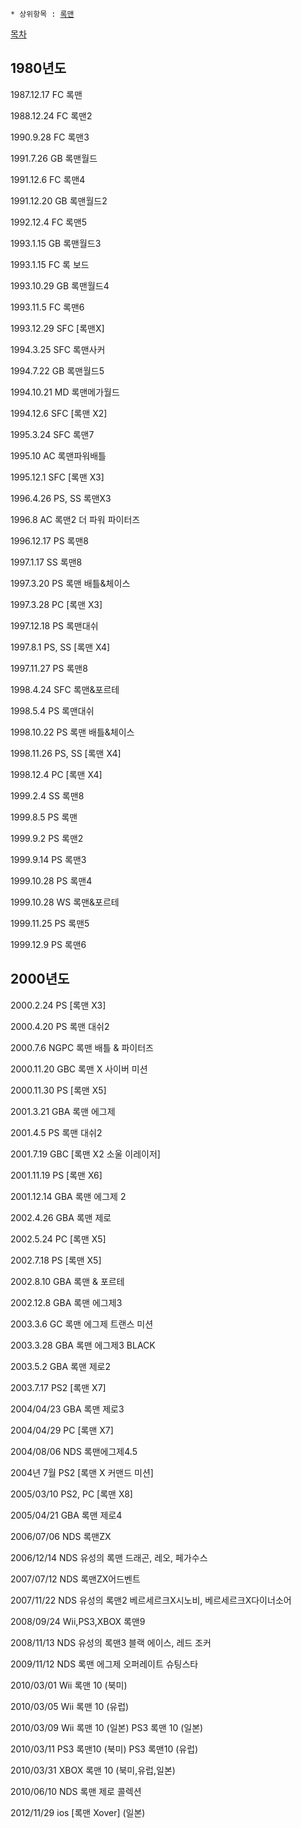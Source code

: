  * 상위항목 : [[록맨]]
 
[[목차]]

== 1980년도 ==
1987.12.17
FC 록맨 

1988.12.24
FC 록맨2

1990.9.28
FC 록맨3

1991.7.26
GB 록맨월드

1991.12.6
FC 록맨4

1991.12.20
GB 록맨월드2

1992.12.4
FC 록맨5

1993.1.15
GB 록맨월드3

1993.1.15
FC 록 보드

1993.10.29
GB 록맨월드4

1993.11.5
FC 록맨6 

1993.12.29
SFC [록맨X] 

1994.3.25
SFC 록맨사커

1994.7.22
GB 록맨월드5

1994.10.21
MD 록맨메가월드

1994.12.6
SFC [록맨 X2]

1995.3.24
SFC 록맨7

1995.10
AC  록맨파워배틀

1995.12.1
SFC [록맨 X3]

1996.4.26
PS, SS 록맨X3

1996.8
AC 록맨2 더 파워 파이터즈

1996.12.17
PS 록맨8

1997.1.17
SS 록맨8

1997.3.20
PS 록맨 배틀&체이스

1997.3.28
PC [록맨 X3]

1997.12.18
PS 록맨대쉬

1997.8.1
PS, SS [록맨 X4]

1997.11.27
PS 록맨8

1998.4.24
SFC 록맨&포르테

1998.5.4
PS 록맨대쉬

1998.10.22
PS 록맨 배틀&체이스

1998.11.26
PS, SS [록맨 X4]

1998.12.4
PC [록맨 X4]

1999.2.4
SS 록맨8

1999.8.5
PS 록맨

1999.9.2
PS 록맨2  

1999.9.14
PS 록맨3  

1999.10.28
PS 록맨4  

1999.10.28
WS 록맨&포르테

1999.11.25
PS 록맨5

1999.12.9
PS 록맨6 

== 2000년도 ==
2000.2.24
PS [록맨 X3]

2000.4.20
PS 록맨 대쉬2

2000.7.6
NGPC 록맨 배틀 & 파이터즈

2000.11.20
GBC 록맨 X 사이버 미션

2000.11.30
PS [록맨 X5]

2001.3.21
GBA 록맨 에그제

2001.4.5
PS 록맨 대쉬2

2001.7.19
GBC [록맨 X2 소울 이레이저]

2001.11.19
PS [록맨 X6]

2001.12.14
GBA 록맨 에그제 2

2002.4.26
GBA 록맨 제로

2002.5.24
PC [록맨 X5]

2002.7.18
PS [록맨 X5]

2002.8.10
GBA 록맨 & 포르테

2002.12.8
GBA 록맨 에그제3

2003.3.6
GC 록맨 에그제 트랜스 미션

2003.3.28
GBA  록맨 에그제3 BLACK

2003.5.2
GBA 록맨 제로2

2003.7.17
PS2 [록맨 X7]

2004/04/23
GBA 록맨 제로3

2004/04/29
PC [록맨 X7]

2004/08/06
NDS 록맨에그제4.5

2004년 7월
PS2 [록맨 X 커맨드 미션]

2005/03/10
PS2, PC [록맨 X8] 

2005/04/21
GBA 록맨 제로4

2006/07/06
NDS 록맨ZX

2006/12/14
NDS 유성의 록맨 드래곤, 레오, 페가수스

2007/07/12
NDS 록맨ZX어드벤트

2007/11/22
NDS 유성의 록맨2 베르세르크X시노비, 베르세르크X다이너소어

2008/09/24
Wii,PS3,XBOX 록맨9 

2008/11/13
NDS 유성의 록맨3 블랙 에이스, 레드 조커

2009/11/12
NDS 록맨 에그제 오퍼레이트 슈팅스타

2010/03/01
Wii 록맨 10 (북미)

2010/03/05
Wii 록맨 10 (유럽)

2010/03/09
Wii 록맨 10 (일본)
PS3 록맨 10 (일본)

2010/03/11
PS3 록맨10 (북미)
PS3 록맨10 (유럽)

2010/03/31
XBOX 록맨 10 (북미,유럽,일본)

2010/06/10
NDS 록맨 제로 콜렉션

2012/11/29
ios [록맨 Xover] (일본)
